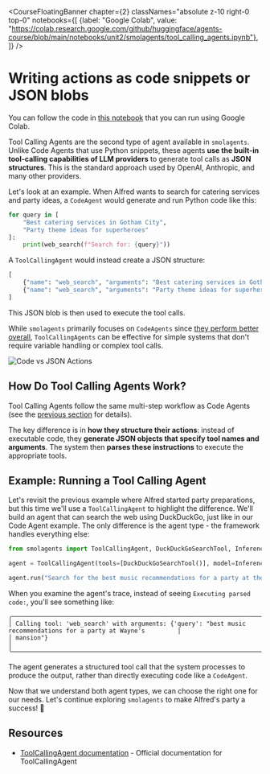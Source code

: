 <CourseFloatingBanner chapter={2}
  classNames="absolute z-10 right-0 top-0"
  notebooks={[
    {label: "Google Colab", value: "https://colab.research.google.com/github/huggingface/agents-course/blob/main/notebooks/unit2/smolagents/tool_calling_agents.ipynb"},
]} />

# Writing actions as code snippets or JSON blobs

<Tip>
You can follow the code in <a href="https://huggingface.co/agents-course/notebooks/blob/main/unit2/smolagents/tool_calling_agents.ipynb" target="_blank">this notebook</a> that you can run using Google Colab.
</Tip>

Tool Calling Agents are the second type of agent available in `smolagents`. Unlike Code Agents that use Python snippets, these agents **use the built-in tool-calling capabilities of LLM providers** to generate tool calls as **JSON structures**. This is the standard approach used by OpenAI, Anthropic, and many other providers.

Let's look at an example. When Alfred wants to search for catering services and party ideas, a `CodeAgent` would generate and run Python code like this:

```python
for query in [
    "Best catering services in Gotham City", 
    "Party theme ideas for superheroes"
]:
    print(web_search(f"Search for: {query}"))
```

A `ToolCallingAgent` would instead create a JSON structure:

```python
[
    {"name": "web_search", "arguments": "Best catering services in Gotham City"},
    {"name": "web_search", "arguments": "Party theme ideas for superheroes"}
]
```

This JSON blob is then used to execute the tool calls.

While `smolagents` primarily focuses on `CodeAgents` since [they perform better overall](https://arxiv.org/abs/2402.01030), `ToolCallingAgents` can be effective for simple systems that don't require variable handling or complex tool calls.

![Code vs JSON Actions](https://huggingface.co/datasets/huggingface/documentation-images/resolve/main/transformers/code_vs_json_actions.png)  

## How Do Tool Calling Agents Work?  

Tool Calling Agents follow the same multi-step workflow as Code Agents (see the [previous section](./code_agents) for details). 

The key difference is in **how they structure their actions**: instead of executable code, they **generate JSON objects that specify tool names and arguments**. The system then **parses these instructions** to execute the appropriate tools.

## Example: Running a Tool Calling Agent  

Let's revisit the previous example where Alfred started party preparations, but this time we'll use a `ToolCallingAgent` to highlight the difference. We'll build an agent that can search the web using DuckDuckGo, just like in our Code Agent example. The only difference is the agent type - the framework handles everything else:

```python
from smolagents import ToolCallingAgent, DuckDuckGoSearchTool, InferenceClientModel

agent = ToolCallingAgent(tools=[DuckDuckGoSearchTool()], model=InferenceClientModel())

agent.run("Search for the best music recommendations for a party at the Wayne's mansion.")
```

When you examine the agent's trace, instead of seeing `Executing parsed code:`, you'll see something like:

```text
╭─────────────────────────────────────────────────────────────────────────────────────────────────────────────────╮
│ Calling tool: 'web_search' with arguments: {'query': "best music recommendations for a party at Wayne's         │
│ mansion"}                                                                                                       │
╰─────────────────────────────────────────────────────────────────────────────────────────────────────────────────╯
```  

The agent generates a structured tool call that the system processes to produce the output, rather than directly executing code like a `CodeAgent`.

Now that we understand both agent types, we can choose the right one for our needs. Let's continue exploring `smolagents` to make Alfred's party a success! 🎉

## Resources

- [ToolCallingAgent documentation](https://huggingface.co/docs/smolagents/v1.8.1/en/reference/agents#smolagents.ToolCallingAgent) - Official documentation for ToolCallingAgent
